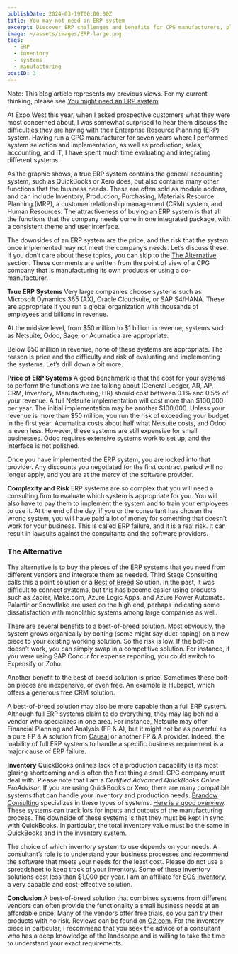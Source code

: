 ```yaml
---
publishDate: 2024-03-19T00:00:00Z
title: You may not need an ERP system
excerpt: Discover ERP challenges and benefits for CPG manufacturers, plus the advantages of a best-of-breed approach to integrating essential business functions effectively.
image: ~/assets/images/ERP-large.png
tags:
  - ERP
  - inventory
  - systems
  - manufacturing
postID: 3
---
```


Note: This blog article represents my previous views. For my current thinking, please see [You might need an ERP system](/003-you-might-need-an-erp-system)

At Expo West this year, when I asked prospective customers what they were most concerned about, I was somewhat surprised to hear them discuss the difficulties they are having with their Enterprise Resource Planning (ERP) system. Having run a CPG manufacturer for seven years where I performed system selection and implementation, as well as production, sales, accounting, and IT, I have spent much time evaluating and integrating different systems.

As the graphic shows, a true ERP system contains the general accounting system, such as QuickBooks or Xero does, but also contains many other functions that the business needs. These are often sold as module addons, and can include Inventory, Production, Purchasing, Materials Resource Planning (MRP), a customer relationship management (CRM) system, and Human Resources. The attractiveness of buying an ERP system is that all the functions that the company needs come in one integrated package, with a consistent theme and user interface.

The downsides of an ERP system are the price, and the risk that the system once implemented may not meet the company’s needs. Let’s discuss these. If you don’t care about these topics, you can skip to the [The Alternative](#the-alternative) section. These comments are written from the point of view of a CPG company that is manufacturing its own products or using a co-manufacturer.

**True ERP Systems** Very large companies choose systems such as Microsoft Dynamics 365 (AX), Oracle Cloudsuite, or SAP S4/HANA. These are appropriate if you run a global organization with thousands of employees and billions in revenue.

At the midsize level, from $50 million to $1 billion in revenue, systems such as Netsuite, Odoo, Sage, or Acumatica are appropriate.

Below $50 million in revenue, none of these systems are appropriate. The reason is price and the difficulty and risk of evaluating and implementing the systems. Let’s drill down a bit more.

**Price of ERP Systems** A good benchmark is that the cost for your systems to perform the functions we are talking about (General Ledger, AR, AP, CRM, Inventory, Manufacturing, HR) should cost between 0.1% and 0.5% of your revenue. A full Netsuite implementation will cost more than $100,000 per year. The initial implementation may be another $100,000. Unless your revenue is more than $50 million, you run the risk of exceeding your budget in the first year. Acumatica costs about half what Netsuite costs, and Odoo is even less. However, these systems are still expensive for small businesses. Odoo requires extensive systems work to set up, and the interface is not polished.

Once you have implemented the ERP system, you are locked into that provider. Any discounts you negotiated for the first contract period will no longer apply, and you are at the mercy of the software provider.

**Complexity and Risk** ERP systems are so complex that you will need a consulting firm to evaluate which system is appropriate for you. You will also have to pay them to implement the system and to train your employees to use it. At the end of the day, if you or the consultant has chosen the wrong system, you will have paid a lot of money for something that doesn’t work for your business. This is called ERP failure, and it is a real risk. It can result in lawsuits against the consultants and the software providers.

### The Alternative

The alternative is to buy the pieces of the ERP systems that you need from different vendors and integrate them as needed. Third Stage Consulting calls this a point solution or a [Best of Breed](https://youtu.be/9x6yOwR7lSk?feature=shared&t=331) Solution. In the past, it was difficult to connect systems, but this has become easier using products such as Zapier, Make.com, Azure Logic Apps, and Azure Power Automate. Palantir or Snowflake are used on the high end, perhaps indicating some dissatisfaction with monolithic systems among large companies as well.

There are several benefits to a best-of-breed solution. Most obviously, the system grows organically by bolting (some might say duct-taping) on a new piece to your existing working solution. So the risk is low. If the bolt-on doesn’t work, you can simply swap in a competitive solution. For instance, if you were using SAP Concur for expense reporting, you could switch to Expensify or Zoho.

Another benefit to the best of breed solution is price. Sometimes these bolt-on pieces are inexpensive, or even free. An example is Hubspot, which offers a generous free CRM solution.

A best-of-breed solution may also be more capable than a full ERP system. Although full ERP systems claim to do everything, they may lag behind a vendor who specializes in one area. For instance, Netsuite may offer Financial Planning and Analysis (FP & A), but it might not be as powerful as a pure FP & A solution from [Causal](https://causal.app/) or another FP & A provider. Indeed, the inability of full ERP systems to handle a specific business requirement is a major cause of ERP failure.

**Inventory** QuickBooks online’s lack of a production capability is its most glaring shortcoming and is often the first thing a small CPG company must deal with. Please note that I am a _Certified Advanced QuickBooks Online ProAdvisor_. If you are using QuickBooks or Xero, there are many compatible systems that can handle your inventory and production needs. [Brandow Consulting](https://www.brandowconsulting.com/) specializes in these types of systems. [Here is a good overview](https://youtu.be/z6w3JDctwRs?feature=shared). These systems can track lots for inputs and outputs of the manufacturing process. The downside of these systems is that they must be kept in sync with QuickBooks. In particular, the total inventory value must be the same in QuickBooks and in the inventory system.

The choice of which inventory system to use depends on your needs. A consultant’s role is to understand your business processes and recommend the software that meets your needs for the least cost. Please do not use a spreadsheet to keep track of your inventory. Some of these inventory solutions cost less than $1,000 per year. I am an affiliate for [SOS Inventory](https://sosinventory.com), a very capable and cost-effective solution.

**Conclusion** A best-of-breed solution that combines systems from different vendors can often provide the functionality a small business needs at an affordable price. Many of the vendors offer free trials, so you can try their products with no risk. Reviews can be found on [G2.com](https://www.g2.com/). For the inventory piece in particular, I recommend that you seek the advice of a consultant who has a deep knowledge of the landscape and is willing to take the time to understand your exact requirements.

